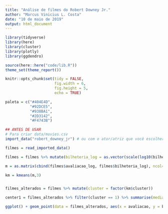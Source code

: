 ```yaml
---
title: "Análise de filmes do Robert Downey Jr."
author: "Marcus Vinicius L. Costa"
date: "10 de maio de 2019"
output: html_document
---
```


```r
library(tidyverse)
library(here)
library(cluster)
library(plotly)
library(ggdendro)

source(here::here("code/lib.R"))
theme_set(theme_report())

knitr::opts_chunk$set(tidy = FALSE,
                      fig.width = 6,
                      fig.height = 5,
                      echo = TRUE)

paleta = c("#404E4D",
           "#92DCE5",
           "#938BA1",
           "#2D3142",
           "#F4743B")
```


```r
## ANTES DE USAR
# Para criar data/movies.csv
import_data("robert_downey_jr") # ou com o ator/atriz que você escolher
```

```r
filmes = read_imported_data()
```

```r

filmes = filmes %>% mutate(bilheteria_log = as.vector(scale(log10(bilheteria))), avaliacao_log = as.vector(scale(avaliacao)))

m = as.matrix(cbind(filmes$avaliacao_log, filmes$bilheteria_log), ncol=2)

km = kmeans(m,3)


filmes_alterados = filmes %>% mutate(cluster = factor(km$cluster))

center1 = filmes_alterados %>% filter(cluster == 1) %>% summarise(mediax = mean(avaliacao), mediay = mean(bilheteria))

ggplot() + geom_point(data = filmes_alterados, aes(x = avaliacao, y = bilheteria, color = cluster)) + scale_y_log10()  + geom_point(data=center1, aes(x=mediax, y=mediay), size = 10)

```


